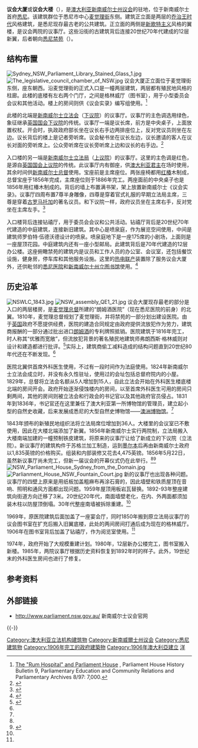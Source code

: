 {{noteTA
|G1=Country
|1 = zh-cn:悉尼; zh-tw:雪梨; zh-hk:雪梨;
|2 = zh-cn:澳大利亚; zh-tw:澳洲; zh-hk:澳洲;
|3=zh-hk:佐治;zh-tw:喬治;zh-cn:乔治
}}
{{Infobox building
| name = 悉尼议会大厦
| owner = [[Queen_Elizabeth_II|The Crown]] in the Right of the State of [[New_South_Wales|New South Wales]]
| native_name = 
| native_name_lang = 
| logo = 
| logo_size = 
| logo_alt = 
| logo_caption = 
| image = File:Parliament_house_sydney_2_blended_exposures.jpg
| image_size = 350
| image_alt = <!-- or | alt = -->
| image_caption = 新南威爾士州議會<!-- or | caption = -->
| map_type = Australia Sydney central
| map_alt = 
| map_size = 270
| map_dot_mark = 
| relief = 1
| former_names = 
| etymology = 
| status = 
| cancelled = 
| topped_out = 
| architectural_style = 格魯吉亞風格建築，新哥特式建築
| classification = 
| address = 6 Macquarie Street, Sydney NSW
| location_city = <!-- or | location_town       =  -->
| location_country = Australia
| altitude = 
| current_tenants = 
| namesake = 
| start_date = 
| stop_date = 
| est_completion = 
| topped_out_date = 
| opened_date = 
| inauguration_date = 
| relocated_date = 
| renovation_date = 
| closing_date = 
| demolition_date = <!-- or | destruction_date    = -->
| cost = 
| ren_cost = 
| client = 
| landlord = 
| affiliation = 
| height = 
| architectural = 
| tip = 
| antenna_spire = 
| roof = 
| top_floor = 
| observatory = 
| diameter = 
| circumference = 
| weight = 
| other_dimensions = 
| structural_system = 
| material = 
| size = 
| floor_count = 
| floor_area = 
| elevator_count = 
| grounds_area = 
| architecture_firm = 
| developer = 
| engineer = 
| structural_engineer = 
| services_engineer = 
| civil_engineer = 
| other_designers = 
| quantity_surveyor = 
| main_contractor = 
| awards = 
| designations = 
| known_for = 
| ren_architect = 
| ren_firm = 
| ren_engineer = 
| ren_str_engineer = 
| ren_serv_engineer = 
| ren_civ_engineer = 
| ren_oth_designers = 
| ren_qty_surveyor = 
| ren_contractor = 
| ren_awards = 
| rooms = <!-- or | unit_count          = -->
| parking = 
| website = https://www.parliament.nsw.gov.au/Pages/home.aspx
| embed = 
| embedded = 
| references = 
| footnotes = 
}}
'''议会大厦'''或'''议会大楼'''（{{lang-en|Parliament House}}），是[[澳大利亚|澳大利亚]][[新南威尔士|新南威尔士]][[新南威尔士议会|州议会]]的驻地，位于新南威尔士首府[[悉尼|悉尼]]。该建筑群位于悉尼市中心[[麦觉理街|麦觉理街]]东侧。建筑正立面是两层的[[乔治王时代|乔治王时代]]风格建筑，是悉尼现存最古老的公共建筑。正立面的两侧是[[哥特式建筑|新歌特主义]]风格的翼楼，是议会两院的议事厅。这些沿街的古建筑背后连接20世纪70年代建成的12层新翼，后者朝向[[悉尼禁苑|悉尼禁苑]]（{{lang-en|The Domain}}）。

==结构布置==
[[File:Sydney_NSW_Parliament_Library_Stained_Glass_1.jpg|thumb]]
[[File:The_legislative_council_chamber_of_NSW.jpg|thumb]]
议会大厦正立面位于麦觉理街东侧，座东朝西。沿麦觉理街的正式入口是一幢两层建筑，两层都有殖民地风格的柱廊。此楼的底楼有左右两个门厅，之间是格林威厅（图书室），用于小型委员会会议和其他活动。楼上的房间则供《议会实录》编写组使用。<ref name="HB9">[http://www.parliament.nsw.gov.au/prod/parlment/publications.nsf/0/098B64F34369D435CA256ED7007E4B0C/$File/hisbul9.pdf The "Rum Hospital" and Parliament House] {{Wayback|url=http://www.parliament.nsw.gov.au/prod/parlment/publications.nsf/0/098B64F34369D435CA256ED7007E4B0C/$File/hisbul9.pdf |date=20051104192747 }}, Parliament House History Bulletin 9, Parliamentary Education and Community Relations and Parliamentary Archives 8/97: 7,000.</ref>

此楼的北端是[[新南威尔士立法会|新南威尔士立法会]]（[[下议院|下议院]]）的议事厅。议事厅的主色调选用绿色，象征继承[[英国国会下议院|英国国会下议院]]的传统。议事厅一端是议长席，前方是中央桌子，上面放置权杖。开会时，执政政府部长坐在议长右手边两排座位上，反对党议员则坐在左边。议长背后的楼上是记者旁听席。议会秘书坐在议长左边，议长邀请的客人在议长对面的旁听席上。公众旁听席在议长旁听席上边和议长的右手边。<ref name="LA">{{cite web| url = http://www.parliament.nsw.gov.au/prod/web/common.nsf/key/LAAboutChamber| title = The Legislative Assembly Chamber| accessdate = 17 August 2006| work = Legislative Council| publisher = Parliament of New South Wales| archive-date = 2006-08-28| archive-url = https://web.archive.org/web/20060828215502/http://www.parliament.nsw.gov.au/prod/web/common.nsf/key/LAAboutChamber| dead-url = no}}</ref>

入口楼的另一端是[[新南威尔士立法局|新南威尔士立法局]]（[[上议院|上议院]]）的议事厅。这里的主色调是红色，是源自[[英国国会上议院|英国国会上议院]]的传统。此议事厅内有御座，供[[澳大利亚君主|澳大利亚君主]]在场时使用，其余时间供[[新南威尔士总督|新南威尔士总督]]使用。宝座前是主席座位。两张座椅都用[[红椿|红椿]]木制成，总督宝座于1856年完成，主席座位则于1886年完工。两座面前的中央桌子也是1856年用红椿木制成的。背后的墙上布置满书架，架上放置新南威尔士《议会实录》。议事厅四周布置7尊半身雕像，四尊是穿着官式礼服的早期立法局主席，三尊是穿着[[古罗马|古罗马]][[托加|托加]]的著名议员。和下议院一样，政府议员坐在主席右手，反对党坐在主席左手。<ref name="LC">{{cite web| url = http://www.parliament.nsw.gov.au/prod/web/common.nsf/key/LCAboutChamber| title = The Chamber| accessdate = 17 August 2006| work = Legislative Council| publisher = Parliament of New South Wales| archiveurl = https://web.archive.org/web/20060715235019/http://www.parliament.nsw.gov.au/prod/web/common.nsf/key/LCAboutChamber| archivedate = 2006年7月15日| deadurl = yes}}</ref>

入口楼背后连接钻禧厅，用于委员会会议和公共活动。钻禧厅背后是20世纪70年代建造的中庭建筑，连接新旧建筑。其中心是喷泉庭，作为展览空间使用，中间是建筑师罗伯特·伍德沃德设计的喷泉。喷泉庭地下是一座175席的小剧场，上面则是一座屋顶花园。中庭建筑内还有一座小型邮局。此建筑背后是70年代建造的12层办公楼。这座俯瞰禁苑的建筑内是议员和工作人员的办公室、会议室，还包括餐饮设施，健身房，停车库和其他服务设施。这里的[[热电联产|热电联产]]装置除了服务议会大厦外，还供毗邻的[[悉尼医院|悉尼医院]]和[[新南威尔士州立图书馆|新南威尔士州立图书馆]]使用。<ref name="HPW">{{cite web| url = http://www.parliament.nsw.gov.au/prod/web/common.nsf/key/resourcessystemHowParliamentWorks| title = How Parliament Works| accessdate = 17 August 2006| work = Resources| publisher = Parliament of New South Wales| archive-date = 2005-07-17| archive-url = https://web.archive.org/web/20050717151625/http://www.parliament.nsw.gov.au/prod/web/common.nsf/key/resourcessystemHowParliamentWorks| dead-url = no}}</ref>

==历史沿革==
[[File:NSWLC_1843.jpg|thumb]]
[[File:NSW_assembly_QE1_21.jpg|thumb]]
议会大厦现存最老的部分是入口的两层楼房，是[[拉克倫·麥覺理|麦觉理总督]]所建的“朗姆酒医院”（现在悉尼医院的前身）的北翼。1810年，麦觉理总督规划了麦觉理街，并将禁苑的一部分划出建设医院。由于[[英国|英国]]政府不愿提供经费，医院的建造合同规定由政府提供流放犯作为劳力，建筑商报酬的一部分通过批出进口[[朗姆酒|朗姆酒]]的专利牌照抵销。医院建筑于1816年完工，时人称其“优雅而宽敞”，但流放犯背景的著名殖民地建筑师弗朗西斯·格林威则对设计和建造都进行批评。<ref>{{cite web| url = http://www.hht.net.au/museums/the_mint/history/rum_hospital| title = Rum Hospital 1811 - 1854| accessdate = 17 August 2006| work = The Mint| publisher = Historic Houses Trust| archiveurl = https://web.archive.org/web/20060427063514/http://www.hht.net.au/museums/the_mint/history/rum_hospital| archivedate = 2006年4月27日| deadurl = yes}}</ref>实际上，建筑商偷工减料造成的结构问题直到20世纪80年代还在不断发现。<ref name="HB9" />

医院北翼供首席外科医生使用，不过有一段时间作为法庭使用。1824年新南威尔士立法会成立时，并没有永久性驻址，使用过的会址包括总督府院内的小屋。1829年，总督将立法会名额从5人增加到15人，自此立法会开始在外科医生楼底楼北端的房间开会。政府开始逐渐侵蚀楼内的房间，以至首席外科医生可用的房间只剩两间，其他的房间则被立法会和行政会的书记官以及其他政府官员侵占。1831年到1836年，书记官还在这里兼任了澳大利亚第一所博物馆的管理员，建立起小型的自然史收藏，后来发展成悉尼的大型自然史博物馆——[[澳洲博物馆|澳洲博物馆]]。<ref name="HB9" />

1843年颁布的新殖民地组织法将立法局席位增加到36人。大楼里的会议室已不敷使用，因此在大楼北端添加了新翼。1856年新南威尔士实行两院制，立法局搬入大楼南端加建的一幢预制铁皮建筑，将原来的议事厅让给了新成立的下议院（立法院）。新议事厅的建筑构件于苏格兰加工制造，运到[[墨尔本|墨尔本]]后再由新南威尔士政府以1,835英镑的价格购买。组装和内部装修又花去4,475英镑。1856年5月22日，虽然新议事厅尚未完工，但新一届议会的开幕仪式仍在此举行。<ref name="LC" /><ref>{{cite book|title=Parliament of New South Wales:  History Bulletin 1 "The Heritage Buildings of Parliament House"|year=2011|publisher=Parliament of New South Wales|location=Sydney}}</ref>
[[File:NSW_Parliament_House_Sydney_from_the_Domain.jpg|right]]
[[File:Parlianment_House_NSW_Fountain_Court.jpg|right]]
新的议事厅也出现各种问题。议事厅的四壁上原来是用纸板加盖粗麻布再涂石膏的，因此墙壁和铁质屋顶在音响、照明和通风方面都出现问题。1959年屋顶用板岩瓦替换。1892-93年整座建筑向街道方向迁移了3米。20世纪20年代，南面墙壁老化，在内、外两面都须加装木柱以防屋顶倒塌。30年代整座南墙被拆除重建。<ref name="LC" />

1969年，原医院建筑后面加盖了一座宴会厅，同时1850年搬到原立法局议事厅的议会图书室在扩充后搬入旧翼底楼，此处的两间房间打通后成为现在的格林威厅。1906年在图书室背后加盖了钻禧厅，作为阅览室使用。<ref name="HB9" />

1974年，政府开始了大规模重建计划。1980年，12层新办公楼完工，图书室搬入新楼。1985年，两院议事厅根据历史资料恢复到1892年时的样子。此外，19世纪末的外科医生房间也进行了修复。

== 参考资料 ==
{{Reflist}}

== 外部链接 ==
{{Commons category|Parliament House, Sydney}}
* http://www.parliament.nsw.gov.au/ {{Wayback|url=http://www.parliament.nsw.gov.au/ |date=20160422092518 }} 新南威尔士议会官网

{{-}}
{{澳大利亚议会建筑}}
{{悉尼地標}}

{{DEFAULTSORT:Parliament House}}
[[Category:澳大利亚立法机构建筑物|Category:澳大利亚立法机构建筑物]]
[[Category:新南威爾士州议会|Category:新南威爾士州议会]]
[[Category:悉尼建筑物|Category:悉尼建筑物]]
[[Category:1906年完工的政府建築物|Category:1906年完工的政府建築物]]
[[Category:1906年澳大利亞建立|Category:1906年澳大利亞建立]]
[[Category:議政建築物|洋]]

{{coord|display=title|-33.867324|151.212586|type:landmark_region:AU}}